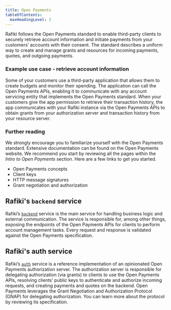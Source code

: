 ```yaml
---
title: Open Payments
tableOfContents:
  maxHeadingLevel: 2
---
```



Rafiki follows the <LinkOut href='https://openpayments.dev'>Open Payments</LinkOut> standard to enable third-party clients to securely retrieve account information and initiate payments from your customers’ accounts with their consent. The standard describes a uniform way to create and manage grants and resources for <LinkOut href='https://openpayments.dev/introduction/op-concepts/#resource-types'>incoming payments, quotes, and outgoing payments</LinkOut>.

### Example use case - retrieve account information

Some of your customers use a third-party application that allows them to create budgets and monitor their spending. The application can call the Open Payments APIs, enabling it to communicate with any account servicing entity that implements the Open Payments standard. When your customers give the app permission to retrieve their transaction history, the app communicates with your Rafiki instance via the Open Payments APIs to obtain grants from your authorization server and transaction history from your resource server.

### Further reading

We strongly encourage you to familiarize yourself with the Open Payments standard. Extensive documentation can be found on the <LinkOut href="https://openpayments.dev">Open Payments</LinkOut> website. We recommend you start by reviewing all the pages within the _Intro to Open Payments_ section. Here are a few links to get you started.

- <LinkOut href='https://openpayments.dev/introduction/op-concepts/'>
    Open Payments concepts
  </LinkOut>
- <LinkOut href='https://openpayments.dev/introduction/client-keys/'>
    Client keys
  </LinkOut>
- <LinkOut href='https://openpayments.dev/introduction/http-signatures/'>
    HTTP message signatures
  </LinkOut>
- <LinkOut href='https://openpayments.dev/introduction/grants/'>
    Grant negotiation and authorization
  </LinkOut>

## Rafiki's `backend` service

Rafiki’s [`backend`](/integration/services/backend-service) service is the main service for handling business logic and external communication. The service is responsible for, among other things, exposing the endpoints of the Open Payments APIs for clients to perform account management tasks. Every request and response is validated against the <LinkOut href="https://github.com/interledger/open-payments/tree/main/openapi">Open Payments specification</LinkOut>.

## Rafiki's auth service

Rafiki’s [`auth`](/integration/services/auth-service) service is a reference implementation of an opinionated Open Payments authorization server. The authorization server is responsible for delegating authorization (via grants) to clients to use the Open Payments APIs, resolving clients’ public keys to authenticate and authorize incoming requests, and creating payments and quotes on the backend. Open Payments leverages the Grant Negotiation and Authorization Protocol (GNAP) for delegating authorization. You can learn more about the protocol by reviewing its <LinkOut href="https://datatracker.ietf.org/doc/html/draft-ietf-gnap-core-protocol">specification</LinkOut>.
